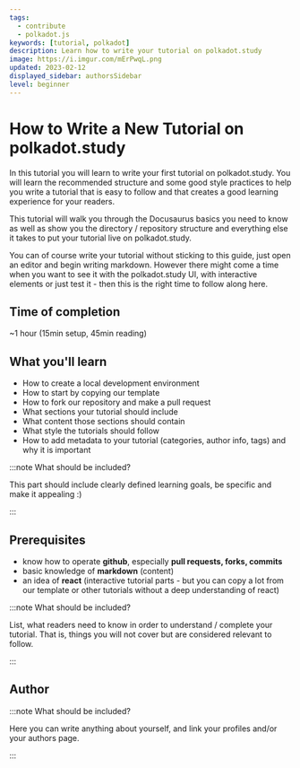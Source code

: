 ```yaml
---
tags:
  - contribute
  - polkadot.js
keywords: [tutorial, polkadot]
description: Learn how to write your tutorial on polkadot.study
image: https://i.imgur.com/mErPwqL.png
updated: 2023-02-12
displayed_sidebar: authorsSidebar
level: beginner
---
```


# How to Write a New Tutorial on polkadot.study

In this tutorial you will learn to write your first tutorial on polkadot.study.
You will learn the recommended structure and some good style practices to help
you write a tutorial that is easy to follow and that creates a good learning
experience for your readers.

This tutorial will walk you through the Docusaurus basics you need to know as
well as show you the directory / repository structure and everything else it
takes to put your tutorial live on polkadot.study.

<Box type="info">You can of course write your tutorial without sticking to this guide, just open
an editor and begin writing markdown. However there might come a time when you
want to see it with the polkadot.study UI, with interactive elements or just
test it - then this is the right time to follow along here.</Box>

## Time of completion

~1 hour (15min setup, 45min reading)

## What you'll learn

- How to create a local development environment
- How to start by copying our template
- How to fork our repository and make a pull request
- What sections your tutorial should include
- What content those sections should contain
- What style the tutorials should follow
- How to add metadata to your tutorial (categories, author info, tags) and why
  it is important

:::note What should be included?

This part should include clearly defined learning goals, be specific and make it
appealing :)

:::

## Prerequisites

- know how to operate **github**, especially **pull requests, forks, commits**
- basic knowledge of **markdown** (content)
- an idea of **react** (interactive tutorial parts - but you can copy a lot from
  our template or other tutorials without a deep understanding of react)

:::note What should be included?

List, what readers need to know in order to understand / complete your tutorial.
That is, things you will not cover but are considered relevant to follow.

:::

## Author

:::note What should be included?

Here you can write anything about yourself, and link your profiles and/or your
authors page.

:::
